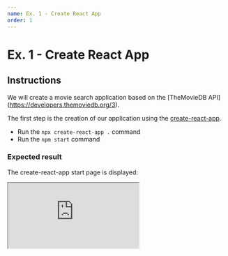 ```yaml
---
name: Ex. 1 - Create React App
order: 1
---
```


# Ex. 1 - Create React App

## Instructions

We will create a movie search application based on the [TheMovieDB API] (https://developers.themoviedb.org/3).

The first step is the creation of our application using the [create-react-app](https://github.com/facebook/create-react-app/).

- Run the `npx create-react-app .` command
- Run the `npm start` command

### Expected result

The create-react-app start page is displayed:

<iframe
  src="https://codesandbox.io/embed/github/smooth-code/react-hooks-workshop/tree/end-exercise-1/?fontsize=14&view=preview"
  style={{
    width: '100%',
    height: 500,
    border: 0,
    borderRadius: 4,
    overflow: 'hidden',
  }}
  sandbox="allow-modals allow-forms allow-popups allow-scripts allow-same-origin"
/>
